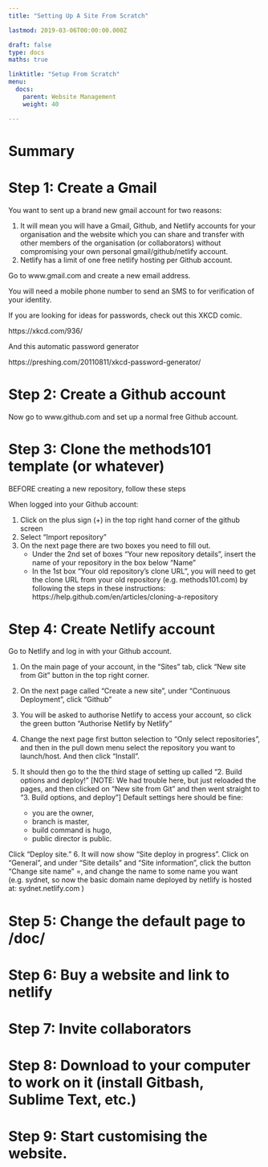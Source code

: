 ```yaml
---
title: "Setting Up A Site From Scratch"

lastmod: 2019-03-06T00:00:00.000Z

draft: false
type: docs
maths: true	

linktitle: "Setup From Scratch"
menu:
  docs:
    parent: Website Management
    weight: 40

---
```



# Summary


# Step 1: Create a Gmail

You want to sent up a brand new gmail account for two reasons:

1. It will mean you will have a Gmail, Github, and Netlify accounts for your organisation and the website which you can share and transfer with other members of the organisation (or collaborators) without compromising your own personal gmail/github/netlify account.
2. Netlify has a limit of one free netlify hosting per Github account.

Go to www.gmail.com and create a new email address.

You will need a mobile phone number to send an SMS to for verification of your identity.

If you are looking for ideas for passwords, check out this XKCD comic.

https://xkcd.com/936/

And this automatic password generator

https://preshing.com/20110811/xkcd-password-generator/

# Step 2: Create a Github account

Now go to www.github.com and set up a normal free Github account.

# Step 3: Clone the methods101 template (or whatever)

BEFORE creating a new repository, follow these steps

When logged into your Github account:

1. Click on the plus sign (+) in the top right hand corner of the github screen
2. Select "Import repository"
3. On the next page there are two boxes you need to fill out.
	* Under the 2nd set of boxes "Your new repository details", insert the name of your repository in the box below "Name"
	* In the 1st box "Your old repository's clone URL", you will need to get the clone URL from your old repository (e.g. methods101.com) by following the steps in these instructions: https://help.github.com/en/articles/cloning-a-repository

# Step 4: Create Netlify account

Go to Netlify and log in with your Github account.

1. On the main page of your account, in the "Sites" tab, click "New site from Git" button in the top right corner.
2. On the next page called "Create a new site", under "Continuous Deployment", click "Github"
3. You will be asked to authorise Netlify to access your account, so click the green button "Authorise Netlify by Netlify"
4. Change the next page first button selection to "Only select repositories", and then in the pull down menu select the repository you want to launch/host. And then click "Install".
5. It should then go to the the third stage of setting up called "2. Build options and deploy!" [NOTE: We had trouble here, but just reloaded the pages, and then clicked on "New site from Git" and then went straight to "3. Build options, and deploy"] Default settings here should be fine: 

	* you are the owner, 
	* branch is master, 
	* build command is hugo,
	* public director is public.  

Click "Deploy site."
6. It will now show "Site deploy in progress". Click on "General", and under "Site details" and "Site information", click the button "Change site name" =, and change the name to some name you want (e.g. sydnet, so now the basic domain name deployed by netlify is hosted at: sydnet.netlify.com )


# Step 5: Change the default page to /doc/

# Step 6: Buy a website and link to netlify

# Step 7: Invite collaborators

# Step 8: Download to your computer to work on it (install Gitbash, Sublime Text, etc.)

# Step 9: Start customising the website.

